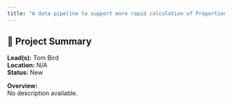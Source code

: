 ```yaml
---
title: "A data pipeline to support more rapid calculation of Proportionate Natural Influence"
---
```


## 🧬 Project Summary

**Lead(s):** Tom Bird  
**Location:** N/A  
**Status:** New  

**Overview:**  
No description available.